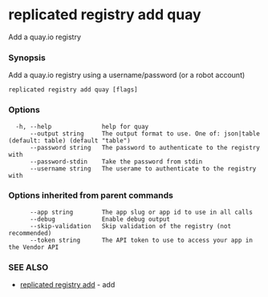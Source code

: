 # replicated registry add quay

Add a quay.io registry

### Synopsis

Add a quay.io registry using a username/password (or a robot account)

```
replicated registry add quay [flags]
```

### Options

```
  -h, --help              help for quay
      --output string     The output format to use. One of: json|table (default: table) (default "table")
      --password string   The password to authenticate to the registry with
      --password-stdin    Take the password from stdin
      --username string   The userame to authenticate to the registry with
```

### Options inherited from parent commands

```
      --app string        The app slug or app id to use in all calls
      --debug             Enable debug output
      --skip-validation   Skip validation of the registry (not recommended)
      --token string      The API token to use to access your app in the Vendor API
```

### SEE ALSO

* [replicated registry add](replicated-cli-registry-add)	 - add

